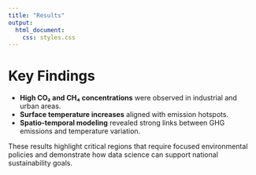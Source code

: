 ```yaml
---
title: "Results"
output:
  html_document:
    css: styles.css
---
```


# Key Findings

- **High CO₂ and CH₄ concentrations** were observed in industrial and urban areas.
- **Surface temperature increases** aligned with emission hotspots.
- **Spatio-temporal modeling** revealed strong links between GHG emissions and temperature variation.

These results highlight critical regions that require focused environmental policies and demonstrate how data science can support national sustainability goals.
